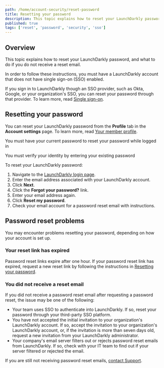 ```yaml
---
path: /home/account-security/reset-password
title: Resetting your password
description: This topic explains how to reset your LaunchDarkly password, and what to do if you do not receive a reset email.
published: true
tags: ['reset', 'password', 'security', 'sso']
---
```


## Overview

This topic explains how to reset your LaunchDarkly password, and what to do if you do not receive a reset email.

In order to follow these instructions, you must have a LaunchDarkly account that does not have single sign-on (SSO) enabled.

If you sign in to LaunchDarkly though an SSO provider, such as Okta, Google, or your organization's SSO, you can reset your password through that provider. To learn more, read [Single sign-on](/home/account-security/sso).

## Resetting your password

You can reset your LaunchDarkly password from the **Profile** tab in the **Account settings** page. To learn more, read [Your member profile](/home/members/profile).

<Callout intent="alert">
  <CalloutTitle>You must have your current password to reset your password while logged in</CalloutTitle>
  <CalloutDescription>

  You must verify your identity by entering your existing password 

  </CalloutDescription>
</Callout>

To reset your LaunchDarkly password:

1. Navigate to the [LaunchDarkly login page](https://app.launchdarkly.com/login).
2. Enter the email address associated with your LaunchDarkly account.
3. Click **Next**.
4. Click the **Forgot your password?** link.
5. Enter your email address again.
6. Click **Reset my password**.
7. Check your email account for a password reset email with instructions.

## Password reset problems

You may encounter problems resetting your password, depending on how your account is set up.

### Your reset link has expired

Password reset links expire after one hour. If your password reset link has expired, request a new reset link by following the instructions in [Resetting your password](#resetting-your-password).

### You did not receive a reset email

If you did not receive a password reset email after requesting a password reset, the issue may be one of the following:

- Your team uses SSO to authenticate into LaunchDarkly. If so, reset your password through your third-party SSO platform.
- You have not accepted the initial invitation to your organization's LaunchDarkly account. If so, accept the invitation to your organization's LaunchDarkly account, or, if the invitation is more than seven days old, request a new invitation from your LaunchDarkly administrator.
- Your company's email server filters out or rejects password reset emails from LaunchDarkly. If so, check with your IT team to find out if your server filtered or rejected the email.

If you are still not receiving password reset emails, [contact Support](https://support.launchdarkly.com/hc/en-us/requests/new).

